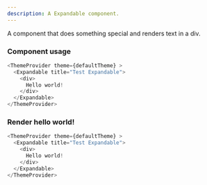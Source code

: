 ```yaml
---
description: A Expandable component.
---
```



A component that does something special and renders text in a div.

### Component usage
```js
<ThemeProvider theme={defaultTheme} >
  <Expandable title="Test Expandable">
    <div>
      Hello world!
    </div>
  </Expandable>
</ThemeProvider>
```

### Render hello world!

```js live
<ThemeProvider theme={defaultTheme} >
  <Expandable title="Test Expandable">
    <div>
      Hello world!
    </div>
  </Expandable>
</ThemeProvider>
```
